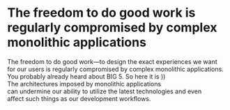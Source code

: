 
# The freedom to do good work is regularly compromised by complex monolithic applications

<LogosContainer>
  <Wordpress />
  <Shopify />
  <Drupal />
  <Joomla />
  <Magento />
</LogosContainer>

<Notes>
  <p>
    The freedom to do good work—to design 
    the exact experiences we want for our 
    users is regularly compromised by 
    complex monolithic applications. You probably
    already heard about BIG 5. So here it is ))
    The architectures imposed by monolithic
    applications can undermine our ability to
    utilize the latest technologies and even 
    affect such things as our development
    workflows.
  </p>
</Notes>

